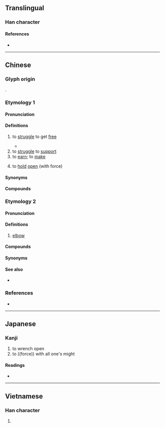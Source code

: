 {{also|挣}}
{{character info}}
==Translingual==

===Han character===
{{Han char|rn=64|rad=手|as=08|sn=11|four=52057|canj=QBSD|ids=⿰扌爭}}

====References====
* {{Han ref|kx=0438.030|dkj=12265|dj=0788.010|hdz=31901.021|uh=6399|ud=25497|bh=B1C3|bd=45507}}

----

==Chinese==
{{zh-forms|s=挣}}

===Glyph origin===
{{Han compound|手|爭|c1=s|c2=p|t1=hand|ls=psc|no_och2=1}}.

===Etymology 1===

====Pronunciation====
{{zh-pron
|m=zhèng,zhēng
|ma=y
|dg=зын3
|c=zaang1,zang1,zaang6
|md=cĕng
|mn=qz:chng/xm,zz:cheng/tw:chiⁿ/tw:chiāⁿ
|w=1tsen
|cat=v
}}

====Definitions====
{{zh-hanzi}}

# to [[struggle]] to get [[free]]
#: {{zh-x|掙{zhēng}扎|to struggle}}
#: {{zh-co|掙 斷 繩索|to break oneself free from a rope}}
#* {{zh-x|那 獃{dāi}子 左 掙 右 掙，掙 不 得 脫手。||ref=Xiyouji}}
# to [[struggle]] to [[support]]
# to [[earn]]; to [[make]]
#: {{zh-x|你 每 個 月 掙 多少 錢？|How much do you make each month?}}
# to [[hold]] [[open]] (with force)

====Synonyms====
{{zh-dial|掙}}

====Compounds====
{{zh-der|呆呆掙掙|呆掙|囈掙|垂死掙扎|展掙|彈掙|扎掙|打掙|掙命|掙扎|掙挫|掙揣|掙脫|掙臉|掙錢|掙開|掙䦟|放懞掙|痴掙|硬掙|立掙|馬掙力戰}}

===Etymology 2===

====Pronunciation====
{{zh-pron
|c=zaang1
|cat=v
}}

====Definitions====
{{zh-hanzi}} {{tlb|zh|Cantonese}}
# {{lb|zh|anatomy}} [[elbow]]

====Compounds====
{{zh-der|手掙|批掙|鬆掙|托手掙}}

====Synonyms====
{{zh-dial|胳膊肘}}

====See also====
* {{zh-l|踭}}

===References===
* {{R:yue:Hanzi}}

{{zh-cat|Intermediate}}

----

==Japanese==

===Kanji===
{{ja-kanji|grade=|rs=手08}}

# to wrench open
# to ((force)) with all one's might

====Readings====
* {{ja-readings|on=[[そう]] (sō), [[しょう]] (shō)|kun=[[さす]] (sasu)}}

----

==Vietnamese==

===Han character===
{{vi-readings|reading=tránh, giành|rs=手08}}

# {{rfdef|vi|sort=手08}}